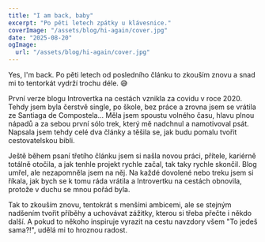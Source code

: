 ```yaml
---
title: "I am back, baby"
excerpt: "Po pěti letech zpátky u klávesnice."
coverImage: "/assets/blog/hi-again/cover.jpg"
date: "2025-08-20"
ogImage:
  url: "/assets/blog/hi-again/cover.jpg"
---
```


Yes, I'm back. Po pěti letech od posledního článku to zkouším znovu a snad mi to tentorkát vydrží trochu déle. 😅

První verze blogu Introvertka na cestách vznikla za covidu v roce 2020. Tehdy jsem byla čerstvě single, po škole, bez práce a zrovna jsem se vrátila ze Santiaga de Compostela... Měla jsem spoustu volného času, hlavu plnou nápadů a za sebou první sólo trek, který mě nadchnul a namotivoval psát. Napsala jsem tehdy celé dva články a těšila se, jak budu pomalu tvořit cestovatelskou bibli.

Ještě během psaní třetího článku jsem si našla novou práci, přítele, kariérně totálně otočila, a jak tenhle projekt rychle začal, tak taky rychle skončil. Blog umřel, ale nezapomněla jsem na něj. Na každé dovolené nebo treku jsem si říkala, jak bych se k tomu ráda vrátila a Introvertku na cestách obnovila, protože v duchu se mnou pořád byla.

Tak to zkouším znovu, tentokrát s menšími ambicemi, ale se stejným nadšením tvořit příběhy a uchovávat zážitky, kterou si třeba přečte i někdo další. A pokud to někoho inspiruje vyrazit na cestu navzdory všem "To jedeš sama?!", udělá mi to hroznou radost.
